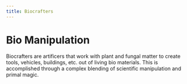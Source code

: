 ```yaml
---
title: Biocrafters
---
```

# Bio Manipulation

Biocrafters are artificers that work with plant and fungal matter to create tools, vehicles, buildings, etc. out of living bio materials. This is accomplished through a complex blending of scientific manipulation and primal magic.